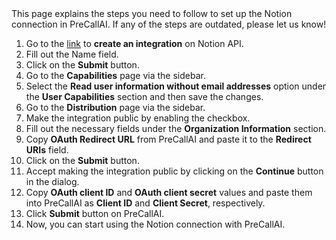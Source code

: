 
<Info>
   This page explains the steps you need to follow to set up the Notion
   connection in PreCallAI. If any of the steps are outdated, please let us know!
</Info>

1. Go to the [link](https://www.notion.so/my-integrations) to **create an
   integration** on Notion API.
1. Fill out the Name field.
1. Click on the **Submit** button.
1. Go to the **Capabilities** page via the sidebar.
1. Select the **Read user information without email addresses** option under the **User Capabilities** section and then save the changes.
1. Go to the **Distribution** page via the sidebar.
1. Make the integration public by enabling the checkbox.
1. Fill out the necessary fields under the **Organization Information** section.
1. Copy **OAuth Redirect URL** from PreCallAI and paste it to the **Redirect URIs** field.
1. Click on the **Submit** button.
1. Accept making the integration public by clicking on the **Continue** button in the dialog.
1. Copy **OAuth client ID** and **OAuth client secret** values and paste them into PreCallAI as **Client ID** and **Client Secret**, respectively.
1. Click **Submit** button on PreCallAI.
1. Now, you can start using the Notion connection with PreCallAI.
